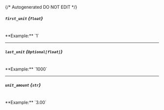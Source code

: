 {/* Autogenerated DO NOT EDIT  */}
##### `first_unit` *{`float`}*
<br/>
**Example:** `1`

---
##### `last_unit` *{`Optional[float]`}*
<br/>
**Example:** `1000`

---
##### `unit_amount` *{`str`}*
<br/>
**Example:** `3.00`


